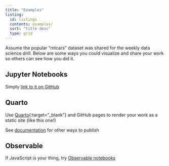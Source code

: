 ```yaml
---
title: "Examples"
listing:
  id: listings
  contents: examples/
  sort: "title desc"
  type: grid
---
```


Assume the popular “mtcars” dataset was shared for the weekly data science drill. Below are some ways you could visualize and share your work so others can see how you did it.

## Jupyter Notebooks
Simply [link to it on GitHub](https://github.com/flatiron-labs/ds-weekly-drills/blob/main/quarto/examples/jupyter-in-quarto.ipynb){target="_blank"}

## Quarto
Use [Quarto](https://quarto.org){:target="_blank"} and GitHub pages to render your work as a static site (like this one!)

::: {#listings}
:::

See [documentation](https://quarto.org/docs/publishing/){target="_blank"} for other ways to publish

## Observable
If JavaScript is your thing, try [Observable notebooks](https://observablehq.com/@bletchleyinstitute-ws/observablejs-example){target="_blank"}


